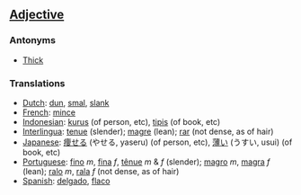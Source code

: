 ==[[Adjective]]==

===Antonyms===
*[[Thick]]

===Translations===

*[[Dutch]]: [[dun]], [[smal]], [[slank]]
*[[French]]: [[mince]]
*[[Indonesian]]: [[kurus]] (of person, etc), [[tipis]] (of book, etc)
*[[Interlingua]]: [[tenue]] (slender); [[magre]] (lean); [[rar]] (not dense, as of hair)
*[[Japanese]]: [[痩せる]] (やせる, yaseru) (of person, etc), [[薄い]] (うすい, usui) (of book, etc)
*[[Portuguese]]: [[fino]] ''m'', [[fina]] ''f'', [[tênue]] ''m'' & ''f'' (slender); [[magro]] ''m'', [[magra]] ''f'' (lean); [[ralo]] ''m'', [[rala]] ''f'' (not dense, as of hair)
*[[Spanish]]: [[delgado]], [[flaco]]